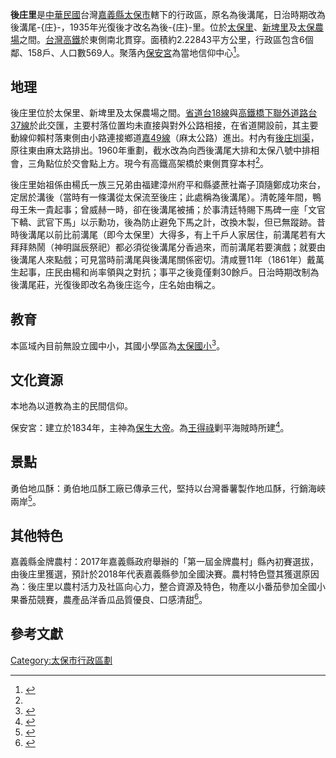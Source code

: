 {{Coord|23|28|12.2|N|120|19|38.0|E|display=title|region:TW}}
{{Infobox ROC Village or Li
| Village/LiName  = 後庄
| Village/Li      = 里
| City/CountyName = 嘉義縣
| DivName         = 太保市
| OldName         = 後溝尾
| Sub             = 6
| HouseholdTotal  = 158
| YearMonth       = 2017年11月
| Male            = 295
| Female          = 274
| PopTotal        = 569
| AreaTotal       = 2.22843平方公里
| MapLocation     = 09_Houzhuang_Taibao.svg
| Map size        = 180px
}}
'''後庄里'''是[[中華民國|中華民國]]台灣[[嘉義縣|嘉義縣]][[太保市|太保市]]轄下的行政區，原名為後溝尾，日治時期改為後溝尾-{庄}-，1935年光復後才改名為後-{庄}-里。位於[[太保市|太保里]]、[[新埤里|新埤里]]及[[太保農場|太保農場]]之間。[[台灣高鐵|台灣高鐵]]於東側南北貫穿。面積約2.22843平方公里，行政區包含6個鄰、158戶、人口數569人。聚落內[[保安宮|保安宮]]為當地信仰中心<ref name=":0">{{Cite web|url=http://gn.moi.gov.tw/geonames/index.aspx|title=地名資訊服務網|accessdate=2017-12-17|author=|date=|publisher=|archive-url=https://web.archive.org/web/20170626121545/http://gn.moi.gov.tw/geonames/index.aspx|archive-date=2017-06-26|dead-url=yes}}</ref>。 

==地理 ==
後庄里位於太保里、新埤里及太保農場之間。[[台18線|省道台18線]]與[[台37線|高鐵橋下聯外道路台37線]]於此交匯，主要村落位置均未直接與對外公路相接，在省道開設前，其主要動線仰賴村落東側由小路連接鄉道[[嘉49線|嘉49線]]（麻太公路）進出。村內有[[後庄圳渠|後庄圳渠]]，原往東由麻太路排出。1960年重劃，截水改為向西後溝尾大排和太保八號中排相會，三角點位於交會點上方。現今有高鐵高架橋於東側貫穿本村<ref name=":0" />。

後庄里始祖係由楊氏一族三兄弟由福建漳州府平和縣婆蔗社崙子頂隨鄭成功來台，定居於溝後（當時有一條溝從太保流至後庄；此處稱為後溝尾）。清乾隆年間，鴨母王朱一貴起事；曾威赫一時，卻在後溝尾被捕；於事清廷特賜下馬碑一座「文官下轎、武官下馬」以示勳功，後為防止避免下馬之計，改換木製，但已無蹤跡。昔時後溝尾以前比前溝尾（即今太保里）大得多，有上千戶人家居住，前溝尾若有大拜拜熱鬧（神明誕辰祭祀）都必須從後溝尾分香過來，而前溝尾若要演戲；就要由後溝尾人來點戲；可見當時前溝尾與後溝尾關係密切。清咸豐11年（1861年）戴萬生起事，庄民由楊和尚率領與之對抗；事平之後竟僅剩30餘戶。日治時期改制為後溝尾莊，光復後即改名為後庄迄今，庄名始由稱之。

==教育 ==
本區域內目前無設立國中小，其國小學區為[[嘉義縣立太保國民中學|太保國小]]<ref>{{Cite web|url=http://edu.cyhg.gov.tw/News_Content.aspx?n=8B04CBD4471A6D45&s=FA655C580A05CA56|title=嘉義縣政府教育處國小學區劃分表|accessdate=2017-12-17|author=|date=|publisher=|archive-date=2017-05-12|archive-url=https://web.archive.org/web/20170512151440/http://edu.cyhg.gov.tw/News_Content.aspx?n=8B04CBD4471A6D45&s=FA655C580A05CA56|dead-url=yes}}</ref>。

==文化資源 ==
本地為以道教為主的民間信仰。

保安宮：建立於1834年，主神為[[保生大帝|保生大帝]]。為[[王得祿|王得祿]]剿平海賊時所建<ref>{{Cite web|url=http://crgis.rchss.sinica.edu.tw/|title=文化資源地理資料庫|accessdate=2017-12-17|author=|date=|publisher=|archive-date=2017-09-20|archive-url=https://web.archive.org/web/20170920005627/http://crgis.rchss.sinica.edu.tw/|dead-url=no}}</ref>。

==景點 ==
勇伯地瓜酥：勇伯地瓜酥工廠已傳承三代，堅持以台灣番薯製作地瓜酥，行銷海峽兩岸<ref>{{Cite news|url=https://udndata.com/ndapp/Searchdec?udndbid=udnfree&page=1&SearchString=%AB%69%A7%42%A6%61%A5%CA%B6%70%2B%A4%E9%B4%C1%3E%3D20071230%2B%A4%E9%B4%C1%3C%3D20171217%2B%B3%F8%A7%4F%3D%C1%70%A6%58%B3%F8%7C%B8%67%C0%D9%A4%E9%B3%F8%7C%C1%70%A6%58%B1%DF%B3%F8%7CUpaper&sharepage=20&select=1&kind=2|title=全文報紙資料庫(2014-06-29)|author=|date=|work=|accessdate=}}</ref>。

== 其他特色 ==
嘉義縣金牌農村：2017年嘉義縣政府舉辦的「第一屆金牌農村」縣內初賽選拔，由後庄里獲選，預計於2018年代表嘉義縣參加全國決賽。農村特色暨其獲選原因為：後庄里以農村活力及社區向心力，整合資源及特色，物產以小番茄參加全國小果番茄競賽，農產品洋香瓜品質優良、口感清甜<ref>{{Cite news|url=https://www.nownews.com/news/20170621/2573331|title=太保市後庄社區獲選嘉義縣第一屆金牌農村(2017/06/21)|author=|date=|work=|accessdate=}}</ref>。

== 參考文獻 ==
<references />

[[Category:太保市行政區劃|Category:太保市行政區劃]]